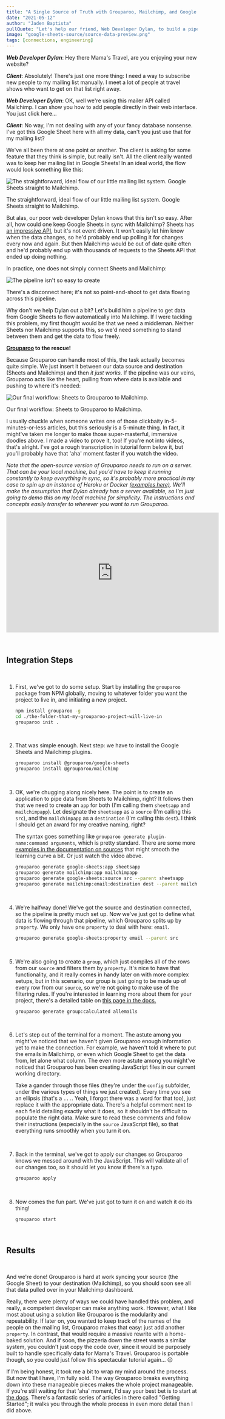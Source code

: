 ```yaml
---
title: "A Single Source of Truth with Grouparoo, Mailchimp, and Google Sheets"
date: "2021-05-12"
author: "Jaden Baptista"
pullQuote: "Let's help our friend, Web Developer Dylan, to build a pipeline with Grouparoo to sync a mailing list from Sheets to Mailchimp."
image: "google-sheets-source/source-data-preview.png"
tags: [connections, engineering]
---
```


**_Web Developer Dylan_**: Hey there Mama's Travel, are you enjoying your new website?

**_Client_**: Absolutely! There's just one more thing: I need a way to subscribe new people to my mailing list manually. I meet a lot of people at travel shows who want to get on that list right away.

**_Web Developer Dylan_**: OK, well we're using this mailer API called Mailchimp. I can show you how to add people directly in their web interface. You just click here...

**_Client_**: No way, I'm not dealing with any of your fancy database nonsense. I've got this Google Sheet here with all my data, can't you just use that for my mailing list?

We've all been there at one point or another. The client is asking for some feature that they think is simple, but really isn't. All the client really wanted was to keep her mailing list in Google Sheets! In an ideal world, the flow would look something like this:

<Image
  alt="The straightforward, ideal flow of our little mailing list system. Google Sheets straight to Mailchimp."
  src="single-source-of-truth/diagram_1.webp"
  centered
  height={365}
  width={1200}
/>

The straightforward, ideal flow of our little mailing list system. Google Sheets straight to Mailchimp.

But alas, our poor web developer Dylan knows that this isn't so easy. After all, how could one keep Google Sheets in sync with Mailchimp? Sheets has [an impressive API](https://developers.google.com/sheets/api), but it's not event driven. It won't easily let him know when the data changes, so he'd probably end up polling it for changes every now and again. But then Mailchimp would be out of date quite often and he'd probably end up with thousands of requests to the Sheets API that ended up doing nothing.

In practice, one does not simply connect Sheets and Mailchimp:

<Image
  alt="The pipeline isn't so easy to create"
  src="single-source-of-truth/diagram_2.webp"
  centered
  height={443}
  width={1200}
/>

There's a disconnect here; it's not so point-and-shoot to get data flowing across this pipeline.

Why don't we help Dylan out a bit? Let's build him a pipeline to get data from Google Sheets to flow automatically into Mailchimp. If I were tackling this problem, my first thought would be that we need a middleman. Neither Sheets nor Mailchimp supports this, so we'd need something to stand between them and get the data to flow freely.

**[Grouparoo](http://www.grouparoo.com) to the rescue!**

Because Grouparoo can handle most of this, the task actually becomes quite simple. We just insert it between our data source and destination (Sheets and Mailchimp) and then _it just works_. If the pipeline was our veins, Grouparoo acts like the heart, pulling from where data is available and pushing to where it's needed:

<Image
  alt="Our final workflow: Sheets to Grouparoo to Mailchimp."
  src="single-source-of-truth/diagram_3.webp"
  centered
  height={365}
  width={1200}
/>

Our final workflow: Sheets to Grouparoo to Mailchimp.

I usually chuckle when someone writes one of those clickbaity in-5-minutes-or-less articles, but this seriously is a 5-minute thing. In fact, it might've taken me longer to make those super-masterful, immersive doodles above. I made a video to prove it, too! If you're not into videos, that's alright. I've got a rough transcription in tutorial form below it, but you'll probably have that 'aha' moment faster if you watch the video.

_Note that the open-source version of Grouparoo needs to run on a server. That can be your local machine, but you'd have to keep it running constantly to keep everything in sync, so it's probably more practical in my case to spin up an instance of Heroku or Docker [(examples here)](https://github.com/grouparoo/app-examples). We'll make the assumption that Dylan already has a server available, so I'm just going to demo this on my local machine for simplicity. The instructions and concepts easily transfer to wherever you want to run Grouparoo._

<p className="video-responsive">
  <iframe
    width="560"
    height="315"
    src="https://www.youtube.com/embed/YtSdup37Sn8?rel=0"
    frameBorder="0"
    allow="accelerometer; autoplay; clipboard-write; encrypted-media; gyroscope; picture-in-picture"
    allowFullScreen
  ></iframe>
</p>

<br />

## Integration Steps

<br />

1. First, we've got to do some setup. Start by installing the `grouparoo`
   package from NPM globally, moving to whatever folder you want the project to
   live in, and initiating a new project.

   ```bash
   npm install grouparoo -g
   cd ./the-folder-that-my-grouparoo-project-will-live-in
   grouparoo init .
   ```

   <br />

2. That was simple enough. Next step: we have to install the Google Sheets and Mailchimp plugins.

   ```bash
   grouparoo install @grouparoo/google-sheets
   grouparoo install @grouparoo/mailchimp
   ```

   <br />

3. OK, we're chugging along nicely here. The point is to create an application to pipe data from Sheets to Mailchimp, right? It follows then that we need to create an `app` for both (I'm calling them `sheetsapp` and `mailchimpapp`). Let designate the `sheetsapp` as a `source` (I'm calling this `src`), and the `mailchimpapp` as a `destination` (I'm calling this `dest`). I think I should get an award for my creative naming, right?

   The syntax goes something like `grouparoo generate plugin-name:command arguments`, which is pretty standard. There are some more [examples in the documentation on sources](/docs/config/sources/community) that might smooth the learning curve a bit. Or just watch the video above.

   ```bash
   grouparoo generate google-sheets:app sheetsapp
   grouparoo generate mailchimp:app mailchimpapp
   grouparoo generate google-sheets:source src --parent sheetsapp
   grouparoo generate mailchimp:email:destination dest --parent mailchimpapp
   ```

   <br />

4. We're halfway done! We've got the source and destination connected, so the pipeline is pretty much set up. Now we've just got to define what data is flowing through that pipeline, which Grouparoo splits up by `property`. We only have one `property` to deal with here: `email`.

   ```bash
   grouparoo generate google-sheets:property email --parent src
   ```

   <br />

5. We're also going to create a `group`, which just compiles all of the rows from our `source` and filters them by `property`. It's nice to have that functionality, and it really comes in handy later on with more complex setups, but in this scenario, our group is just going to be made up of every row from our `source`, so we're not going to make use of the filtering rules. If you're interested in learning more about them for your project, there's a detailed table on [this page in the docs.](/docs/config/groups/community)

   ```bash
   grouparoo generate group:calculated allemails
   ```

   <br />

6. Let's step out of the terminal for a moment. The astute among you might've noticed that we haven't given Grouparoo enough information yet to make the connection. For example, we haven't told it where to put the emails in Mailchimp, or even which Google Sheet to get the data from, let alone what column. The even more astute among you might've noticed that Grouparoo has been creating JavaScript files in our current working directory.

   Take a gander through those files (they're under the `config` subfolder, under the various types of things we just created). Every time you see an ellipsis (that's a `...`. Yeah, I forgot there was a word for that too), just replace it with the appropriate data. There's a helpful comment next to each field detailing exactly what it does, so it shouldn't be difficult to populate the right data. Make sure to read these comments and follow their instructions (especially in the `source` JavaScript file), so that everything runs smoothly when you turn it on.

   <br />

7. Back in the terminal, we've got to apply our changes so Grouparoo knows we messed around with the JavaScript. This will validate all of our changes too, so it should let you know if there's a typo.

   ```bash
   grouparoo apply
   ```

   <br />

8. Now comes the fun part. We've just got to turn it on and watch it do its thing!

   ```bash
   grouparoo start
   ```

   <br />

## Results

<br />

And we're done! Grouparoo is hard at work syncing your source (the Google Sheet) to your destination (Mailchimp), so you should soon see all that data pulled over in your Mailchimp dashboard.

Really, there were plenty of ways we could have handled this problem, and really, a competent developer can make anything work. However, what I like most about using a solution like Grouparoo is the modularity and repeatability. If later on, you wanted to keep track of the names of the people on the mailing list, Grouparoo makes that easy: just add another `property`. In contrast, that would require a massive rewrite with a home-baked solution. And if soon, the pizzeria down the street wants a similar system, you couldn't just copy the code over, since it would be purposely built to handle specifically data for Mama's Travel. Grouparoo is portable though, so you could just follow this spectacular tutorial again... 😉

If I'm being honest, it took me a bit to wrap my mind around the process. But now that I have, I'm fully sold. The way Grouparoo breaks everything down into these manageable pieces makes the whole project manageable. If you're still waiting for that 'aha' moment, I'd say your best bet is to start at [the docs](/docs). There's a fantastic series of articles in there called "Getting Started"; it walks you through the whole process in even more detail than I did above.
